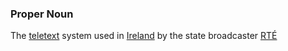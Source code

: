 ===Proper Noun===
The [[teletext]] system used in [[Ireland]] by the state broadcaster [[RTÉ]]

{{rfc}}
